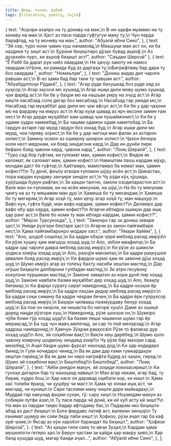 ```yaml
---
title: Шеър, ғазал, рубоӣ
tags: [literature, poetry, tajik]
---
```



  {
    text: "Асрори азалро на ту дониву на ман,\n В-ин ҳарфи муаммо на ту хониву на ман.\n Ҳаст аз паси парда гуфтугуи ману ту,\n Чун парда барафтад, на ту мониву на ман.",
    author: "Абуалӣ ибни Сино",
  },
  {
    text: "Эй сер, туро нони ҷавин хуш нанамояд,\n Маъшуқи ман аст он, ки ба наздики ту зишт аст.\n Ҳурони биҳиштиро дӯзах бувад аъроф,\n Аз дузахиён пурс, ки аъроф биҳишт аст!",
    author: "Саъдии Шерозӣ"
  },
  {
    text: "Ё Рабб ба дарат руи ниёз овардам,\n Не ҳаҷҷу закоту не намоз овардам.\nҶоне, ки рамида буд аз даргаҳи ту,\nБигрифтаму бар дари ту боз овардам.",
    author: "Номаълум",
  },
  {
    text: "Дониш андар дил чароғи равшан аст,\n В-аз ҳама бад бар тани ту ҷавшан аст.",
    author: "Абуабдуллоҳи  Рўдакӣ",
  },
  {
    text: "Агар руде бихушкад боз руде ояд аз куҳсор,\n Агар эҳсоси мо хушкад,\n Агар ишқи дили мову шумо хушкад ҷои фарёд аст,\n Ки бе у баҳри мо на нашъаи умру на эҷод аст.\n Агар киште насабзад соли дигар боз месабзад.\n Насабзад гар умеди мо,\n Насабзад гар муҳаббат дар дили мо ҷои афсус аст,\n Ки бе у дар ҷаҳони мо на фардову на имруз аст.\n Агар куҳе шавад аз ярч яксони замин ғам нест.\n Агар дарди муҳаббат кам шавад ҷои пушаймонист,\n Ки бе у одами худро намеебад,\n Ба чашми одамон одам наметобад.\n Ба гардун ахтаре гар мурд гардун боз хохад буд.\n Агар ишқи дили мо мурд, чои гиряву зорист,\n Ки бе у дар нигоҳи ман фалак аз ахтарон холист,\n Замину осмон аз ошиқону шоирон холист.\n Ҷахон бечора ноли нест медонам, ки бояд зиндагони кард.\n Дар ин дунёи пири бефано бояд ҷавони кард, ҷавони кард.",
    author: "Лоиқ Шералӣ",
  },
  {
    text: "Туро сад бор гуфтам, ки ғуломат ман, ҳамин кофист,\n Фидои як каломат, як саломат ман, ҳамин кофист.\n Навиштам пахш кардам мӯҳр, мондам даст бе гуфтор,\n Ҳаётамро, мамотамро ба номат ман, ҳамин кофист?!\n Ту донӣ, феълу атвори ғуломон шӯру исён аст,\n Шикастан, пора кардан кундаву занҷири зиндон аст,\n Чу рӯди кӯҳ ҷӯшида, хурӯшида бурун рафтан,\n Зи қаъри тангно, омоли озодипарастон аст.\n Вале ман он ғуломам, ки на исён мекунам, на шӯр,\n На бо ту мекунам ҷангу на аз ту мешавам ман дур.\n Ҳамеша бо ту механдам,\n Ҳамеша бо ту мегирям,\n Агар хоҳӣ ту, ман ҳеҷу агар хоҳӣ ту, ман машҳур.\n Вафо кун, гуфта будӣ, ман вафо кардам, ҳамин кофист?\n Диламро дар вафо обу адо карда, ҳамин кофист?\n Агарчи ибтидои ошиқон дар ишқ ҳар ранг аст,\n Вале бо номи ту ман ибтидо кардам, ҳамин кофист?",
    author: "Мирзо Турсунзода",
  },
  {
    text: "Занонро гар зи дониш зеваре ҳаст,\n Умеди рузгори беҳтаре ҳаст.\n Агарчи аз занон пайғамбаре нест,\n Ҳама пайғамбаронро модаре хаст.",
    author: "Умари Хайём",
  },
  {
    text: "Ало, шодоб соҳилҳо,\n Ба қадри обҳои ҷорӣ мебояд расид имрӯз\n Ки рӯзе хушку ҳам мағшуш хоҳад шуд.\n Ало, зебои маҳфилҳо,\n Ба қадри ҳар чароғи давра мебояд расид имрӯз,\n Ки рӯзе аз шамоли ҳодиса хомӯш хоҳад шуд.\n Ало, раҳҷӯи манзилҳо,\n Ба қадри раҳкушои аввалин бояд расид имрӯз,\n Ки фардои шумо ҳам як замоне дӯш хоҳад шуд.\n Шумо имрӯз агар аз толеъу бахту насиби хештан мастед,\n Дар оғӯши биҳишти дилбарони гулбадан мастед,\n Зи атри гесувону кокулони пуршикан мастед,\n Замоне завқатон аз кори дунё пир хоҳад шуд,\n Замоне навбати базми муҳаббат дер хоҳад шуд.\n Ало, беақлу беғамҳо,\n Ки фарқи сурату сират намедонед,\n Ба қадри нозҳои ёр мебояд расид имрӯз,\n Ба қадри лаҳзаи дидор мебояд расид имрӯз:\n Ба қадри соқи симину ба қадри чеҳраи бечин,\n Ба қадри ёри гулрухсор мебояд расид имрӯз,\n Баҳори ҷилвааш пажмурдаву бенур хоҳад шуд.\n Ба пои он ниҳоле, ки нишаста бо нигоре хуш\n Даме аз ошиқӣ доред нақди рӯзгоре хуш,\n Намедонед, рӯзе шохҳои он,\n Шуморо чӯби боми гӯр хоҳад шуд!\n Ба базме пеши чашмони шумо гар ёр мерақсад,\n Ба худ чун мавҷ мепечад, зи сар то пой меларзад.\n Агар қадраш намедонед,\n Ҳамчун Зӯҳраи раққоса\n Рӯзе то фалакҳо дур хоҳад шуд!\n Ало, эй соҳибони вақт,\n Вақти хеш дарёбед.\n Шумо ҳоло ҷавону комрону шодмону зиндаед охир!\n Чу рӯзе бар мазори сард мехобед,\n Аҷал баҳри шумо фурсат нахоҳад дод,\n Ки ҳар нодидаро бинед,\n Гули ночидаро чинед,\n Ва як дам дар ғами гумкардаҳои хештан гирйед,\n Ва як дам он чиро нагрифта будед аз ҷаҳон, гиред.\n Шумо эй соҳибони вақт,\n Биштобед!\n Биштобед!",
    author: "Лоиқ Шералӣ",
  },
  {
    text: "Айби риндон макун, эй зоҳиди покизасиришт,\n Ки гуноҳи дигарон бар ту нахоҳанд навишт.\n Ман агар некам, агар бад, ту бирав, худро бош,\n Ҳар касе он даравад оқибати кор, ки кишт.\n Ҳама кас толиби ёранд, чи ҳушёру чи маст.\n Ҳама ҷо хонаи ишқ аст, чи масҷид, чи куништ.\n Сари таслими ману хишти дари майкадаҳо,\n Муддаӣ гар накунад фаҳми сухан, гӯ: сару хишт.\n Ноумедам макун аз собиқаи лутфи азал,\n Ту паси парда чӣ донӣ, ки кӣ хуб асту кӣ зишт?\n На ман аз пардаи тақво бадар афтодаму бас,\n Падарам низ биҳишти абад аз даст биҳишт.\n Боғи фирдавс латиф аст, валекин зинҳор\n Ту ғанимат шумур ин сояи беду лаби кишт.\n Ҳофизо, рӯзи аҷал гар ба каф орӣ ҷоме,\n Яксар аз кӯи харобот барандат ба биҳишт.",
    author: "Ҳофизи Шерозӣ",
  }.
  {
    text: "Аз қаъри гили сияҳ то авҷи Зуҳал,\n Кардам ҳама мушкилоти гетиро ҳал.\n Берун ҷастам зи қайди ҳар макру ҳиял,\n Ҳар банд кушуда шуд, магар банди аҷал...",
    author: "Абӯалӣ ибни Сино",
  },
];

<LiteratureComponent props={poems} />
